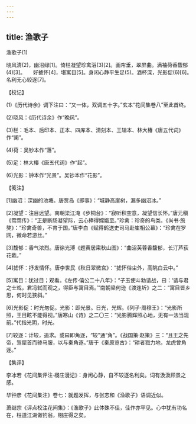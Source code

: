 ```yaml
---
---
---
```

title: 渔歌子
---



渔歌子(1)


晓风清(2)，幽沼绿[1]。倚栏凝望珍禽浴(3)[2]。画帘垂，翠屏曲。满袖荷香馥郁(4)[3]。　　好摅怀[4]，堪寓目[5]。身闲心静平生足(5)。酒杯深，光影促(6)[6]。名利无心较逐[7]。





【校记】


(1)《历代诗余》调下注曰：“又一体，双调五十字。”玄本“花间集卷八”至此首终。

(2)晓风：《历代诗余》作“晚风”。

(3)栏：毛本、后印本、正本、四库本、清刻本、王辑本、林大椿《唐五代词》作“阑”。

(4)荷：吴钞本作“落”。

(5)足：林大椿《唐五代词》作“起”。

(6)光影：钟本作“光景”。吴钞本作“花影”。





【笺注】


[1]幽沼：深幽的池塘。唐贾岛《即事》：“城静高崖树，漏多幽沼冰。”

[2]凝望：注目远望。南朝梁江淹《步桐台》：“寂听积空意，凝望信长怀。”唐元稹《莺莺传》：“正是断肠凝望际，云心捧得嫦娥至。”珍禽：珍奇的鸟类。《尚书·旅獒》：“珍禽奇兽，不育于国。”唐李白《赋得鹤送史司马赴崔相公幕》：“珍禽在罗网，微命若游丝。”

[3]馥郁：香气浓烈。唐徐光溥《题黄居寀秋山图》：“曲沼芙蓉香馥郁，长汀芦荻花蔌。”

[4]摅怀：抒发情怀。唐李世民《秋日翠微宫》：“摅怀俗尘外，高眺白云中。”

[5]寓目：犹过目；观看。《左传·僖公二十八年》：“子玉使斗勃请战，曰：‘请与君之士戏，君冯轼而观之，得臣与寓目焉。’”南朝梁何逊《渡连圻》之二：“寓目皆乡思，何时见狭斜。”

[6]光影促：时光匆促。光影：即光景。日光，光辉。《列子·周穆王》：“光影所照，王目眩不能得视。”唐寒山《诗》之二〇三：“光影腾辉照心地，无有一法当现前。”代指光阴，时光。

[7]较逐：计较，追求。或曰即角逐，“较”通“角”。《战国策·赵策》三：“且王之先帝，驾犀首而骖马服，以与秦角逐。”唐于《秦原览古》：“耕者戮力地，龙虎曾角逐。”





【集评】


李冰若《花间集评注·栩庄漫记》：身闲心静，自不较逐名利矣。词有汲汲顾景之感。

华钟彦《花间集注》卷七：就题发挥，与张志和《渔歌子》语调近似。

萧继宗《评点校注花间集》：《渔歌子》此体殊不佳，佳作亦罕见。心中犹有功名在，枉道江湖做钓翁，栩庄得之矣。